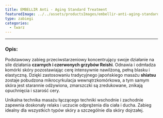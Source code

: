 ```yaml
---
title: EMBELLIR Anti - Aging Standard Treatment
featuredImage: ../../assets/productsImages/embellir-anti-aging-standard-treatment.png
type: zabiegi
categories:
  - twarz
---
```



<Embellir />

---

<h3>Opis:</h3>

Podstawowy zabieg przeciwstarzeniowy koncentrujący swoje działanie na sile działania **czarnych i czerwonych grzybów Reishi**. Odnawia i odmładza komórki skóry pozostawiając cerę intensywnie nawilżoną, pełną blasku i elastyczną. Dzięki zastosowaniu tradycyjnego japońskiego masażu **shiatsu** zostaje pobudzona mikrocyrkulacja wewnątrzkomórkowa, a tym samym skóra jest starannie odżywiona, zmarszczki są zredukowane, znikają opuchnięcia i szarość cery.

Unikalna technika masażu łączącego techniki wschodnie i zachodnie zapewnia doskonały relaks i uczucie odprężenia dla ciała i ducha. Zabieg idealny dla wszystkich typów skóry a szczególnie dla skóry dojrzałej.
